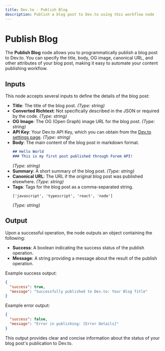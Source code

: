 ```yaml
---
title: Dev.to - Publish Blog
description: Publish a blog post to Dev.to using this workflow node
---
```



# Publish Blog
The **Publish Blog** node allows you to programmatically publish a blog post to Dev.to. You can specify the title, body, OG image, canonical URL, and other attributes of your blog post, making it easy to automate your content publishing workflow.

<Node id="@buildship/devto-publish-blog" version="1.3.0" />

## Inputs
This node accepts several inputs to define the details of the blog post:

- **Title**: The title of the blog post. *(Type: string)*
- **Converted Richtext**: Not specifically described in the JSON or required by the code. *(Type: string)*
- **OG Image**: The OG (Open Graph) image URL for the blog post. *(Type: string)*
- **API Key**: Your Dev.to API Key, which you can obtain from the [Dev.to settings page](https://dev.to/settings/extensions). *(Type: string)*
- **Body**: The main content of the blog post in markdown format.
  ```markdown
  ## Hello World  
  ### This is my first post published through Forem API!
  ```
  *(Type: string)*
- **Summary**: A short summary of the blog post. *(Type: string)*
- **Canonical URL**: The URL if the original blog post was published elsewhere. *(Type: string)*
- **Tags**: Tags for the blog post as a comma-separated string.
  ```plaintext
  ['javascript', 'typescript', 'react', 'node']
  ```
  *(Type: string)*

## Output
Upon a successful operation, the node outputs an object containing the following:

- **Success**: A boolean indicating the success status of the publish operation.
- **Message**: A string providing a message about the result of the publish operation.

Example success output:
```json
{
  "success": true,
  "message": "Successfully published to Dev.to: Your Blog Title"
}
```

Example error output:
```json
{
  "success": false,
  "message": "Error in publishing: [Error Details]"
}
```

This output provides clear and concise information about the status of your blog post's publication to Dev.to.